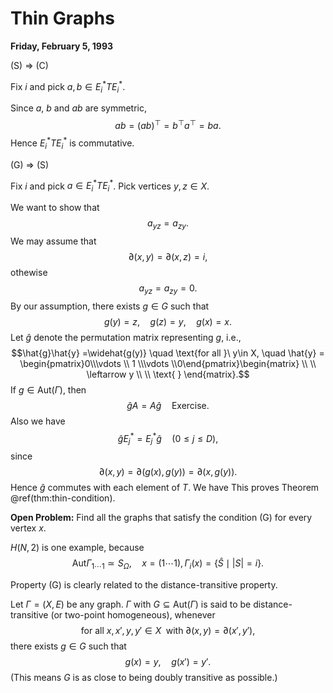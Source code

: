 # Thin Graphs {#lec8}
**Friday, February 5, 1993**

:::{.proof name="Proof of Theorem \@ref(thm:thin-condition) continued"}
| (S) $\Rightarrow$ (C)
Fix $i$ and pick $a, b\in E_i^*TE_i^*$. 

Since $a$, $b$ and $ab$ are symmetric, 
$$ab = (ab)^\top = b^\top a^\top = ba.$$
Hence $E_i^*TE_i^*$ is commutative. 

| (G) $\Rightarrow$ (S)
Fix $i$ and pick $a \in E_i^*TE_i^*$. Pick vertices $y, z\in X$. 

We want to show that 
$$a_{yz} = a_{zy}.$$
We may assume that 
$$\partial(x, y) = \partial(x,z) = i,$$
othewise 
$$a_{yz} = a_{zy} = 0.$$
By our assumption, there exists $g\in G$ such that
$$g(y) = z, \quad g(z) = y, \quad g(x) = x.$$
Let $\hat{g}$ denote the permutation matrix representing $g$, i.e., 
$$\hat{g}\hat{y} =\widehat{g(y)} \quad \text{for all }\ y\in X, \quad \hat{y} = \begin{pmatrix}0\\\vdots \\ 1 \\\vdots \\0\end{pmatrix}\begin{matrix} \\ \\ \leftarrow y \\ \\ \text{ } \end{matrix}.$$
If $g\in \mathrm{Aut}(\Gamma)$, then
$$\hat{g}A = A\hat{g} \quad \text{Exercise}.$$
Also we have 
$$\hat{g}E_j^* = E^*_j\hat{g} \quad (0\leq j\leq D),$$
since 
$$\partial(x,y) = \partial(g(x), g(y)) = \partial(x, g(y)).$$
Hence $\hat{g}$ commutes with each element of $T$. We have
\begin{align}
a_{yz} & = (\hat{g}^{-1}a\hat{g})_{yz}, \quad (\hat{g})_{yz} = \begin{cases} 1 & g(z) = y\\ 0 & \text{else.}\end{cases}\\
& = \sum_{y', z'}(\hat{g}^{-1})_{yy'}a_{y'z'}\hat{g}_{z'z}\\
& \quad (\text{zero except for $g^{-1}(y') = y, \; g(z) = z'$}.)\\
& = a_{g(y)g(z)}\\
& a_{zy}.
\end{align}
This proves Theorem  \@ref(thm:thin-condition).
:::


**Open Problem:**
Find all the graphs that satisfy the condition (G) for every vertex $x$.

$H(N, 2)$ is one example, because
$$\mathrm{Aut}\Gamma_{1\cdots 1} \simeq S_\Omega, \quad x = (1\cdots 1), \Gamma_i(x)
 = \{\hat{S} \mid |S| = i\}.$$

Property (G) is clearly related to the distance-transitive property.

:::{.definition}
Let $\Gamma = (X, E)$ be any graph. $\Gamma$ with $G\subseteq \mathrm{Aut}(\Gamma)$ is said to be distance-transitive \index{distance-transitive} (or two-point homogeneous), whenever 
$$\text{for all } x, x', y, y'\in X \; \text{ with } \partial(x,y) = \partial(x',y'),$$ 
there exists $g\in G$ such that
$$g(x) = y,\quad g(x') = y'.$$
(This means $G$ is as close to being doubly transitive as possible.)

:::
